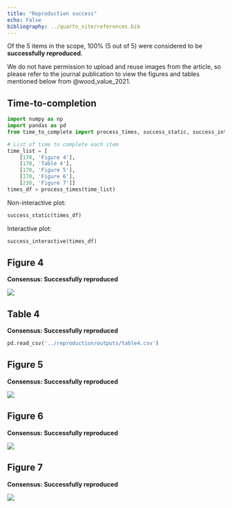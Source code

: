 ```yaml
---
title: "Reproduction success"
echo: False
bibliography: ../quarto_site/references.bib
---
```


Of the 5 items in the scope, 100% (5 out of 5) were considered to be **successfully reproduced**.

We do not have permission to upload and reuse images from the article, so please refer to the journal publication to view the figures and tables mentioned below from @wood_value_2021.

## Time-to-completion

```python
import numpy as np
import pandas as pd
from time_to_complete import process_times, success_static, success_interactive

# List of time to complete each item
time_list = [
    [170, 'Figure 4'],
    [170, 'Table 4'],
    [170, 'Figure 5'],
    [170, 'Figure 6'],
    [230, 'Figure 7']]
times_df = process_times(time_list)
```

Non-interactive plot:

```python
success_static(times_df)
```

Interactive plot:

```python
success_interactive(times_df)
```

## Figure 4

**Consensus: Successfully reproduced**

![](../reproduction/outputs/fig4.png)

## Table 4

**Consensus: Successfully reproduced**

```python
pd.read_csv('../reproduction/outputs/table4.csv')
```

## Figure 5

**Consensus: Successfully reproduced**

![](../reproduction/outputs/fig5.png)

## Figure 6

**Consensus: Successfully reproduced**

![](../reproduction/outputs/fig6.png)

## Figure 7

**Consensus: Successfully reproduced**

![](../reproduction/outputs/fig7.png)